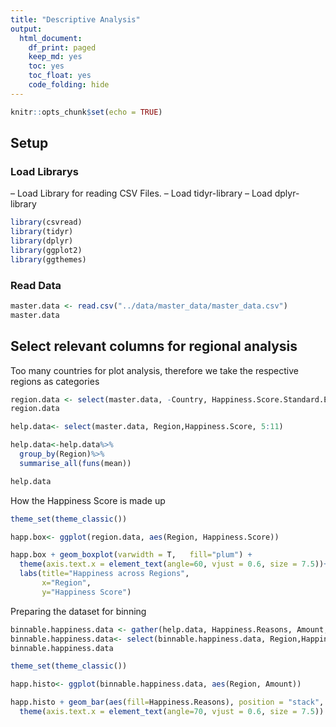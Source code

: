 ```yaml
---
title: "Descriptive Analysis"
output:
  html_document:
    df_print: paged
    keep_md: yes
    toc: yes
    toc_float: yes
    code_folding: hide
---
```


```r
knitr::opts_chunk$set(echo = TRUE)
```
## Setup

### Load Librarys

-- Load Library for reading CSV Files.
-- Load tidyr-library
-- Load dplyr-library

```r
library(csvread)
library(tidyr)
library(dplyr)
library(ggplot2)
library(ggthemes)

```

### Read Data
```r
master.data <- read.csv("../data/master_data/master_data.csv")
master.data

```

## Select relevant columns for regional analysis

Too many countries for plot analysis, therefore we take the respective regions as categories

```r

region.data <- select(master.data, -Country, Happiness.Score.Standard.Error)
region.data

```

```r
help.data<- select(master.data, Region,Happiness.Score, 5:11)

help.data<-help.data%>%
  group_by(Region)%>%
  summarise_all(funs(mean))

help.data

```

How the Happiness Score is made up
```r

theme_set(theme_classic())

happ.box<- ggplot(region.data, aes(Region, Happiness.Score))

happ.box + geom_boxplot(varwidth = T,   fill="plum") +
  theme(axis.text.x = element_text(angle=60, vjust = 0.6, size = 7.5))+
  labs(title="Happiness across Regions",
       x="Region",
       y="Happiness Score")

```


Preparing the dataset for binning


```r

binnable.happiness.data <- gather(help.data, Happiness.Reasons, Amount, 3:9 )
binnable.happiness.data<- select(binnable.happiness.data, Region,Happiness.Reasons, Amount)
binnable.happiness.data

```



```r

theme_set(theme_classic())

happ.histo<- ggplot(binnable.happiness.data, aes(Region, Amount))

happ.histo + geom_bar(aes(fill=Happiness.Reasons), position = "stack", stat="identity")+
  theme(axis.text.x = element_text(angle=70, vjust = 0.6, size = 7.5)) 
 


```

### 